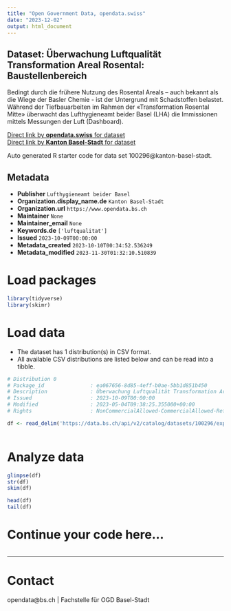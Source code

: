 ```yaml
---
title: "Open Government Data, opendata.swiss"
date: "2023-12-02"
output: html_document
---
```


## Dataset: Überwachung Luftqualität Transformation Areal Rosental: Baustellenbereich

Bedingt durch die frühere Nutzung des Rosental Areals – auch bekannt als die Wiege der Basler Chemie - ist der Untergrund mit Schadstoffen belastet. Während der Tiefbauarbeiten im Rahmen der «Transformation Rosental Mitte» überwacht das Lufthygieneamt beider Basel (LHA) die Immissionen mittels Messungen der Luft (Dashboard). 

[Direct link by **opendata.swiss** for dataset](https://opendata.swiss/de/dataset/uberwachung-luftqualitat-transformation-areal-rosental-baustellenbereich)<br>
[Direct link by **Kanton Basel-Stadt** for dataset](https://data.bs.ch/explore/dataset/100296/)

Auto generated R starter code for data set 100296@kanton-basel-stadt.

## Metadata

- **Publisher** `Lufthygieneamt beider Basel`
- **Organization.display_name.de** `Kanton Basel-Stadt`
- **Organization.url** `https://www.opendata.bs.ch`
- **Maintainer** `None`
- **Maintainer_email** `None`
- **Keywords.de** `['luftqualitat']`
- **Issued** `2023-10-09T00:00:00`
- **Metadata_created** `2023-10-10T00:34:52.536249`
- **Metadata_modified** `2023-11-30T01:32:10.510839`


# Load packages

```r

library(tidyverse)
library(skimr)

```

# Load data

-   The dataset has 1 distribution(s) in CSV format.
-   All available CSV distributions are listed below and can be read into a tibble.

```r

# Distribution 0
# Package_id               : ea067656-8d85-4eff-b0ae-5bb1d851b450
# Description              : Überwachung Luftqualität Transformation Areal Rosental: Baustellenbereich (csv)
# Issued                   : 2023-10-09T00:00:00
# Modified                 : 2023-05-04T09:38:25.355000+00:00
# Rights                   : NonCommercialAllowed-CommercialAllowed-ReferenceRequired

df <- read_delim('https://data.bs.ch/api/v2/catalog/datasets/100296/exports/csv')



```

# Analyze data

```r

glimpse(df)
str(df)
skim(df)

head(df)
tail(df)

```

# Continue your code here...

```r

```

------------------------------------------------------------------------

# Contact

opendata@bs.ch | Fachstelle für OGD Basel-Stadt
